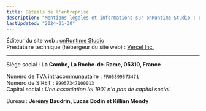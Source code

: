 ```yaml
---
title: Détails de l'entreprise
description: "Mentions légales et informations sur onRuntime Studio : raison sociale, siège, et contacts."
lastUpdated: "2024-01-30"
---
```


Éditeur du site web : [onRuntime Studio](/)  
Prestataire technique (hébergeur du site web) : [Vercel Inc.](https://vercel.com)

---

Siège social : **La Combe, La Roche-de-Rame, 05310, France**

Numéro de TVA intracommunautaire : `FR05899573471`  
Numéro de SIRET : `89957347100013`  
Capital social : *Une association loi 1901 n'a pas de capital social.*

Bureau : **Jérémy Baudrin, Lucas Bodin et Killian Mendy**
